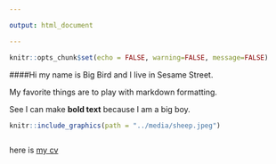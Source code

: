 ```yaml
---

output: html_document

---
```


```r
knitr::opts_chunk$set(echo = FALSE, warning=FALSE, message=FALSE)
```


####Hi my name is Big Bird and I live in Sesame Street.

My favorite things are to play with markdown formatting. 

See I can make **bold text** because I am a big boy. 
```r
knitr::include_graphics(path = "../media/sheep.jpeg")

```
```r

```
here is [my cv](http://gzahn.gitgub.io/media.cv.pdf)
